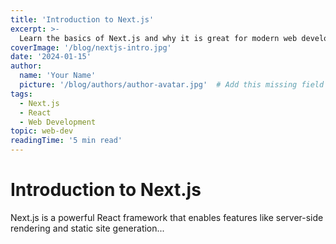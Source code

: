 ```yaml
---
title: 'Introduction to Next.js'
excerpt: >-
  Learn the basics of Next.js and why it is great for modern web development
coverImage: '/blog/nextjs-intro.jpg'
date: '2024-01-15'
author:
  name: 'Your Name'
  picture: '/blog/authors/author-avatar.jpg'  # Add this missing field
tags:
  - Next.js
  - React
  - Web Development
topic: web-dev
readingTime: '5 min read'
---
```


# Introduction to Next.js

Next.js is a powerful React framework that enables features like server-side rendering and static site generation...